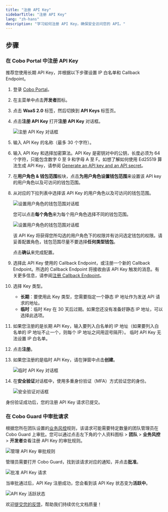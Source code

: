 ```yaml
---
title: "注册 API Key"
sidebarTitle: "注册 API Key"
lang: "zh-hans"
description: "学习如何注册 API Key，确保安全访问您的 API。"
---
```


## 步骤

### 在 Cobo Portal 中注册 API Key

<Note>推荐您使用长期 API Key，并根据以下步骤设置 IP 白名单和 Callback Endpoint。</Note>

1. 登录 [Cobo Portal](https://portal.cobo.com/login)。
2. 在主菜单中点击**开发者**图标。
3. 点击 **WaaS 2.0** 标签，然后切换到 **API Keys** 标签页。
4. 点击**注册 API Key** 打开**注册 API Key** 对话框。

    <img src="/cn/images/developer-console/create_api_key.png" className="screenshot_modal" alt="注册 API Key 对话框" />

5. 输入 API Key 的名称（最多 30 个字符）。
6. 输入 API Key 和选择加密算法。API Key 是密钥对中的公钥，长度必须为 64 个字符，只能包含数字 0 至 9 和字母 A 至 F。如想了解如何使用 Ed25519 算法生成 API Key，请参阅 [Generate an API key and an API secret](https://www.cobo.com/developers/v2/guides/overview/cobo-auth#generate-an-api-key-and-an-api-secret)。
7. 在**用户角色 & 钱包范围**板块，点击**为用户角色设置钱包范围**来设置该 API key 的用户角色以及可访问的钱包范围。
8. 从对应的下拉列表中选择该 API Key 的用户角色以及可访问的钱包范围。

    <img src="/cn/images/developer-console/user_role_1.png" className="screenshot_modal" alt="设置用户角色的钱包范围对话框" />

    您可以点击**每个角色**来为每个用户角色选择不同的钱包范围。

    <img src="/cn/images/developer-console/user_role_2.png" className="screenshot_modal" alt="设置用户角色的钱包范围对话框" />

    <Note>该 API Key 将获得您所勾选的用户角色下的权限并有访问选定钱包的权限。请妥善配置角色，钱包范围尽量不要选择**任何类型钱包**。</Note>

    点击**确认**来完成配置。

9. 选择此 API Key 使用的 Callback Endpoint，或注册一个新的 Callback Endpoint。所选的 Callback Endpoint 将接收由该 API Key 触发的消息。有关更多信息，请参阅[注册 Callback Endpoint](/cn/portal/developer-console/callbacks-register)。
10. 选择 Key 类型。
    - **长期**：要使用此 Key 类型，您需要指定一个静态 IP 地址作为发送 API 请求的地址。
    - **临时**：临时 Key 在 30 天后过期。如果您还没有准备好静态 IP 地址，可以选择此选项。
11. 如果您注册的是长期 API Key，输入要列入白名单的 IP 地址（如果要列入白名单的 IP 地址不止一个，则每个 IP 地址之间用逗号隔开）。
    <Info>临时 API Key 无法设置 IP 白名单。</Info>
12. 点击**注册**。
13. 如果您注册的是临时 API Key，请在弹窗中点击**创建**。

    <img src="/cn/images/developer-console/temporary.png" className="screenshot_modal" alt="临时 API Key 对话框" />

14. 在**安全验证**对话框中，使用多重身份验证（MFA）方式验证您的身份。

    <img src="/cn/images/developer-console/verify.png" className="screenshot_modal" alt="安全验证对话框" />

身份验证成功后，您的注册 API Key 请求已提交。

### 在 Cobo Guard 中审批请求
根据您所在团队设置的[业务风控](/cn/portal/organization/governance-intro)规则，该请求可能需要特定数量的团队管理员在 Cobo Guard 上审批。您可以通过点击左下角的个人资料图标 > **团队** > **业务风控** > **开发者**查看注册 API Key 的审批规则。

<img src="/cn/images/developer-console/manage-api.png" className="screenshot_full_screen" alt="管理 API Key 审批规则" />

管理员需要打开 Cobo Guard，找到该请求对应的通知，并点击**批准**。

<img src="/cn/images/developer-console/approve.png" className="screenshot_modal" alt="批准 API Key 请求" />

当审批通过后，API Key 注册成功，您会看到该 API Key 状态变为**活跃中**。

<img src="/cn/images/developer-console/active.png" className="screenshot_full_screen" alt="API Key 活跃状态" />

<Tip>欢迎[提交您的反馈](https://forms.zohopublic.com/cobo/form/DocumentFeedbackForm/formperma/QvLOhxJv1_JMsJ-1dleZ8Itb_7rzN-LtgvsDdxosoVI?referrername=manuals)，帮助我们持续优化文档质量！</Tip>